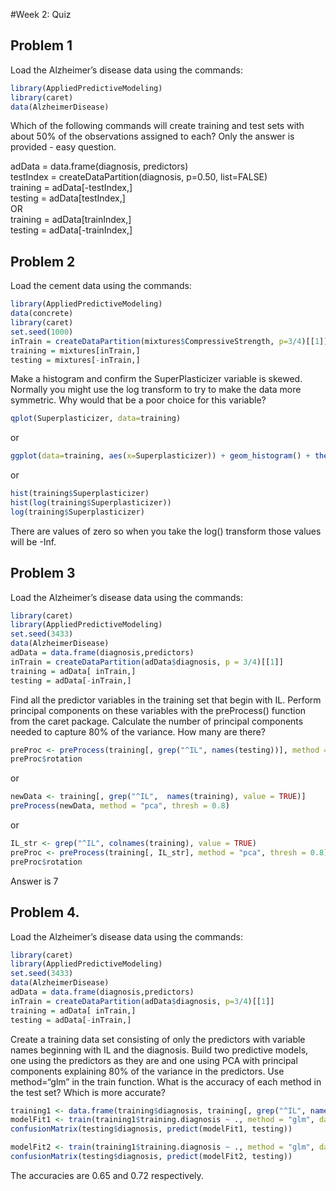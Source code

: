 #Week 2:  Quiz

## Problem 1
Load the Alzheimer's disease data using the commands: 
```r
library(AppliedPredictiveModeling)
library(caret)
data(AlzheimerDisease)
```
Which of the following commands will create training and test sets with about 50% of the observations assigned to each?
Only the answer is provided - easy question.

adData = data.frame(diagnosis, predictors)  
testIndex = createDataPartition(diagnosis, p=0.50, list=FALSE)  
training = adData[-testIndex,]  
testing = adData[testIndex,]  
OR  
training = adData[trainIndex,]  
testing = adData[-trainIndex,]  

## Problem 2
Load the cement data using the commands: 
```r
library(AppliedPredictiveModeling)
data(concrete)
library(caret)
set.seed(1000)
inTrain = createDataPartition(mixtures$CompressiveStrength, p=3/4)[[1]]
training = mixtures[inTrain,]
testing = mixtures[-inTrain,]
```
Make a histogram and confirm the SuperPlasticizer variable is skewed. Normally you might use the log transform to try to make the data more symmetric. Why would that be a poor choice for this variable?
```r
qplot(Superplasticizer, data=training)
```
or  
```r
ggplot(data=training, aes(x=Superplasticizer)) + geom_histogram() + theme_bw()
```
or  
```r
hist(training$Superplasticizer)
hist(log(training$Superplasticizer))
log(training$Superplasticizer)
```
There are values of zero so when you take the log() transform those values will be -Inf.

## Problem 3
Load the Alzheimer's disease data using the commands:
```r
library(caret)
library(AppliedPredictiveModeling)
set.seed(3433)
data(AlzheimerDisease)
adData = data.frame(diagnosis,predictors)
inTrain = createDataPartition(adData$diagnosis, p = 3/4)[[1]]
training = adData[ inTrain,]
testing = adData[-inTrain,]
```
Find all the predictor variables in the training set that begin with IL. Perform principal components on these variables with the preProcess() function from the caret package. Calculate the number of principal components needed to capture 80% of the variance. How many are there? 
```r
preProc <- preProcess(training[, grep("^IL", names(testing))], method = "pca", thresh = 0.8)
preProc$rotation
```
or  
```r
newData <- training[, grep("^IL",  names(training), value = TRUE)]
preProcess(newData, method = "pca", thresh = 0.8)
```
or 
```r
IL_str <- grep("^IL", colnames(training), value = TRUE)
preProc <- preProcess(training[, IL_str], method = "pca", thresh = 0.8)
preProc$rotation
```
Answer is 7

## Problem 4.
Load the Alzheimer's disease data using the commands:
```r
library(caret)
library(AppliedPredictiveModeling)
set.seed(3433)
data(AlzheimerDisease)
adData = data.frame(diagnosis,predictors)
inTrain = createDataPartition(adData$diagnosis, p=3/4)[[1]]
training = adData[ inTrain,]
testing = adData[-inTrain,]
```
Create a training data set consisting of only the predictors with variable names beginning with IL and the diagnosis. Build two predictive models, one using the predictors as they are and one using PCA with principal components explaining 80% of the variance in the predictors. Use method="glm" in the train function. What is the accuracy of each method in the test set? Which is more accurate?
```r
training1 <- data.frame(training$diagnosis, training[, grep("^IL", names(testing))])
modelFit1 <- train(training1$training.diagnosis ~ ., method = "glm", data = training1)
confusionMatrix(testing$diagnosis, predict(modelFit1, testing))
```
```r
modelFit2 <- train(training1$training.diagnosis ~ ., method = "glm", data = training1, preProcess = "pca",  trControl = trainControl(preProcOptions = list(thresh = 0.8)))
confusionMatrix(testing$diagnosis, predict(modelFit2, testing))
```

The accuracies are 0.65 and 0.72 respectively.